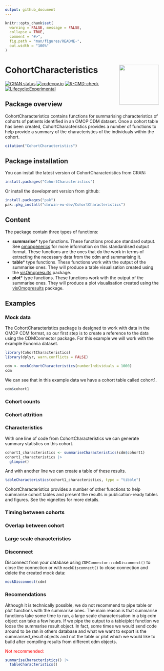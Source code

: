 ```yaml
---
output: github_document
---
```


```r
knitr::opts_chunk$set(
  warning = FALSE, message = FALSE,
  collapse = TRUE,
  comment = "#>",
  fig.path = "man/figures/README-",
  out.width = "100%"
)
```

# CohortCharacteristics <a href="https://darwin-eu-dev.github.io/CohortCharacteristics/"><img src="man/figures/logo.png" align="right" height="130"/></a>

[![CRAN status](https://www.r-pkg.org/badges/version/CohortCharacteristics)](https://CRAN.R-project.org/package=CohortCharacteristics) [![codecov.io](https://codecov.io/github/darwin-eu-dev/CohortCharacteristics/coverage.svg?branch=main)](https://app.codecov.io/github/darwin-eu-dev/CohortCharacteristics?branch=main) [![R-CMD-check](https://github.com/darwin-eu-dev/CohortCharacteristics/workflows/R-CMD-check/badge.svg)](https://github.com/darwin-eu-dev/CohortCharacteristics/actions) [![Lifecycle:Experimental](https://img.shields.io/badge/Lifecycle-Experimental-339999)](https://lifecycle.r-lib.org/articles/stages.html#experimental)

## Package overview

CohortCharacteristics contains functions for summarising characteristics of cohorts of patients identified in an OMOP CDM dataset. Once a cohort table has been created, CohortCharacteristics provides a number of functions to help provide a summary of the characteristics of the individuals within the cohort.

```r
citation("CohortCharacteristics")
```

## Package installation

You can install the latest version of CohortCharacteristics from CRAN:

```r
install.packages("CohortCharacteristics")
```

Or install the development version from github:

```r
install.packages("pak")
pak::pkg_install("darwin-eu-dev/CohortCharacteristics")
```

## Content

The package contain three types of functions:

-   **summarise**\* type functions. These functions produce <summarised_result> standard output. See [omopgenerics](https://darwin-eu-dev.github.io/omopgenerics/articles/summarised_result.html) for more information on this standardised output format. These functions are the ones that do the work in terms of extracting the necessary data from the cdm and summarising it.
-   **table**\* type functions. These functions work with the output of the summarise ones. They will produce a table visualisation created using the [visOmopresults](https://cran.r-project.org/package=visOmopResults) package.
-   **plot**\* type functions. These functions work with the output of the summarise ones. They will produce a plot visualisation created using the [visOmopresults](https://cran.r-project.org/package=visOmopResults) package.

## Examples

### Mock data

The CohortCharacteristics package is designed to work with data in the OMOP CDM format, so our first step is to create a reference to the data using the CDMConnector package. For this example we will work with the example Eunomia dataset.

```r
library(CohortCharacteristics)
library(dplyr, warn.conflicts = FALSE)
```

```r
cdm <- mockCohortCharacteristics(numberIndividuals = 1000)
cdm
```

We can see that in this example data we have a cohort table called cohort1.

```r
cdm$cohort1
```

### Cohort counts

### Cohort attrition

### Characteristics

With one line of code from CohortCharacteristics we can generate summary statistics on this cohort.

```r
cohort1_characteristics <- summariseCharacteristics(cdm$cohort1)
cohort1_characteristics |>
  glimpse()
```

And with another line we can create a table of these results.

```r
tableCharacteristics(cohort1_characteristics, type = "tibble")
```

CohortCharacteristics provides a number of other functions to help summarise cohort tables and present the results in publication-ready tables and figures. See the vignettes for more details.

### Timing between cohorts

### Overlap between cohort

### Large scale characteristics

### Disconnect

Disconnect from your database using `CDMConnector::cdmDisconnect()` to close the connection or with `mockDisconnect()` to close connection and delete the created mock data:

```r
mockDisconnect(cdm)
```

### Recomendations

Although it is technically possible, we do not recommend to pipe table or plot functions with the summarise ones. The main reason is that summarise functions take some time to run, a large scale characterisation in a big cdm object can take a few hours. If we pipe the output to a table/plot function we loose the summarise result object. In fact, some times we would send code around to be ran in others database and what we want to export is the summarised_result objects and not the table or plot which we would like to build after compiling results from different cdm objects.

<p style='color:red'>Not recommended:</p>
```r
summariseCharacteristics() |>
  tableCharacteristics()
```

